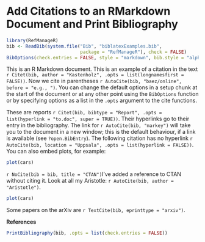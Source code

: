 Add Citations to an RMarkdown Document and Print Bibliography
========================================================

```r
library(RefManageR)
bib <- ReadBib(system.file("Bib", "biblatexExamples.bib", 
                           package = "RefManageR"), check = FALSE)
BibOptions(check.entries = FALSE, style = "markdown", bib.style = "alphabetic", cite.style = 'alphabetic')
```
  This is an R Markdown document. This is an example of a citation in the text `r Citet(bib, author = "Kastenholz", .opts = list(longnamesfirst = FALSE))`. Now we cite in parentheses `r AutoCite(bib, "baez/online", before = "e.g., ")`.  You can change the default options in a setup chunk at the start of the document or at any other point using the <code>BibOptions</code> function or by specifying options as a list in the `.opts` argument to the cite functions.

These are reports `r Citet(bib, bibtype = "Report", .opts = list(hyperlink = "to.doc", super = TRUE))`.  Their hyperlinks go to their entry in the bibliography.
The link for `r AutoCite(bib, "markey")` will take you to the document in a new window; this is the default behaviour, if a link is available (see `?open.BibEntry`). The following citation has no hyperlink `r AutoCite(bib, location = "Uppsala", .opts = list(hyperlink = FALSE))`.  You can also embed plots, for example: 
  
```r
plot(cars)
```

`r NoCite(bib = bib, title = "CTAN")`I've added a reference to CTAN without citing it.  Look at all my Aristotle: `r AutoCite(bib, author = "Aristotle")`.  

```r
plot(cars)
```

Some papers on the arXiv are `r TextCite(bib, eprinttype = "arxiv")`.

**References**

```r
PrintBibliography(bib, .opts = list(check.entries = FALSE))
```
